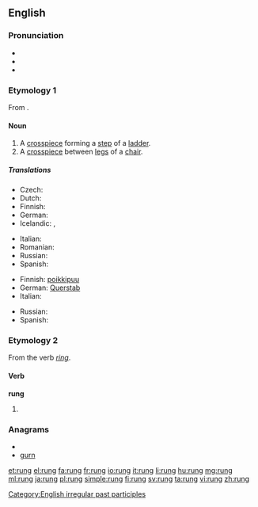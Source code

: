{{Wikisource1911Enc|rung}}
{{also|rừng}}
==English==

===Pronunciation===
* {{IPA|/rʌŋ/}}
* {{rhymes|ʌŋ}}
* {{homophones|wrung}}

===Etymology 1===
From {{etyl|ang}} {{term|hrung|lang=ang}}.

====Noun====
{{en-noun}}

# A [[crosspiece]] forming a [[step]] of a [[ladder]].
# A [[crosspiece]] between [[leg]]s of a [[chair]].

=====Translations=====
{{trans-top|ladder step}}
* Czech: {{t-|cs|příčka|f}}
* Dutch: {{t+|nl|sport}}
* Finnish: {{t+|fi|puola}}
* German: {{t+|de|Sprosse|f}}
* Icelandic: {{t-|is|trappa|f}},  {{t|is|þrep|n}}
{{trans-mid}}
* Italian: {{t-|it|scalino|m}}
* Romanian: {{t-|ro|treaptă}}
* Russian: {{t+|ru|ступенька|f}}
* Spanish: {{t|es|travesaño|m}}
{{trans-bottom}}

{{trans-top|crosspiece between chair legs}}
* Finnish: [[poikkipuu]]
* German: [[Querstab]] {{m}}
* Italian: {{t+|it|traversa|f}}
{{trans-mid}}
* Russian: {{t+|ru|перекладина|f}}
* Spanish: {{t|es|travesaño|m}}
{{trans-bottom}}

===Etymology 2===
From the verb ''[[ring]]''. {{etystub}}

====Verb====
'''rung'''

# {{past participle of|[[ring]]}}

===Anagrams===
* {{alphagram|gnru}}
* [[gurn#English|gurn]]

[[Category:English irregular past participles]]

[[et:rung]]
[[el:rung]]
[[fa:rung]]
[[fr:rung]]
[[io:rung]]
[[it:rung]]
[[li:rung]]
[[hu:rung]]
[[mg:rung]]
[[ml:rung]]
[[ja:rung]]
[[pl:rung]]
[[simple:rung]]
[[fi:rung]]
[[sv:rung]]
[[ta:rung]]
[[vi:rung]]
[[zh:rung]]